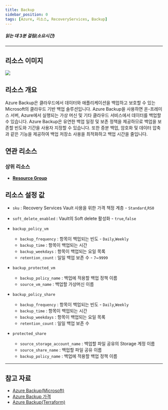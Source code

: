 ```yaml
---
title: Backup
sidebar_position: 0
tags: [Azure, 리소스, RecoveryServices, Backup]
---
```





##### 읽는 데 3분 걸림(소요시간)

*****

## 리소스 이미지
<img src={icon} />

## 리소스 개요
Azure Backup은 클라우드에서 데이터와 애플리케이션을 백업하고 보호할 수 있는 Microsoft의 클라우드 기반 백업 솔루션입니다. 
Azure Backup을 사용하면 온-프레미스 서버, Azure에서 실행되는 가상 머신 및 기타 클라우드 서비스에서 데이터를 백업할 수 있습니다.
Azure Backup은 유연한 백업 일정 및 보존 정책을 제공하므로 백업을 보존할 빈도와 기간을 사용자 지정할 수 있습니다. 
또한 증분 백업, 암호화 및 데이터 압축과 같은 기능을 제공하여 백업 저장소 사용을 최적화하고 백업 시간을 줄입니다.

## 연관 리소스
### 상위 리소스
- [**Resource Group**](https://docs.cstudio.app/docs/resource/azure/Base/ResourceGroup)



## 리소스 설정 값
- ```sku``` : Recovery Services Vault 사용을 위한 가격 책정 계층 - ```Standard```,```RS0```

- ```soft_delete_enabled``` : Vault의 Soft delete 활성화 - ```true```,```false```

- ```backup_policy_vm```
    + ```backup_frequency``` : 항목이 백업되는 빈도 - ```Daily```,```Weekly```
    + ```backup_time``` : 항목이 백업되는 시간 
    + ```backup_weekdays``` : 항목이 백업되는 요일 목록
    + ```retention_count``` : 일일 백업 보존 수 - ```7```~```9999```

- ```backup_protected_vm```
    + ```backup_policy_name``` : 백업에 적용할 백업 정책 이름
    + ```source_vm_name``` : 백업할 가상머신 이름
   
- ```backup_policy_share``` 
    + ```backup_frequency``` : 항목이 백업되는 빈도  - ```Daily```,```Weekly```
    + ```backup_time``` : 항목이 백업되는 시간
    + ```backup_weekdays``` : 항목이 백업되는 요일 목록
    + ```retention_count``` : 일일 백업 보존 수

- ```protected_share``` 
    + ```source_storage_account_name``` : 백업할 파일 공유의 Storage 계정 이름
    + ```source_share_name``` : 백업할 파일 공유 이름
    + ```backup_policy_name``` : 백업에 적용할 백업 정책 이름





*****
## 참고 자료
- [Azure Backup(Microsoft)](https://learn.microsoft.com/en-us/azure/backup/backup-overview)
- [Azure Backup 가격](https://azure.microsoft.com/en-us/pricing/details/backup/) 
- [Azure Backup(Terraform)](https://registry.terraform.io/providers/hashicorp/azurerm/latest/docs/resources/recovery_services_vault)

